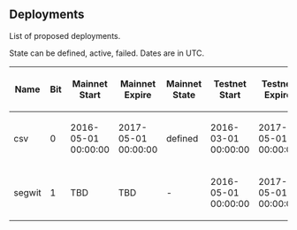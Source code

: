 ==Deployments==

List of proposed deployments.

State can be defined, active, failed. Dates are in UTC.

{| class="wikitable sortable"
! Name
! Bit
! Mainnet Start
! Mainnet Expire
! Mainnet State
! Testnet Start
! Testnet Expire
! Testnet State
! BIPs
|-
| csv
| 0
| 2016-05-01 00:00:00
| 2017-05-01 00:00:00
| defined
| 2016-03-01 00:00:00
| 2017-05-01 00:00:00
| active since #770112
| [[/bip-0068.mediawiki|68]], [[/bip-0112.mediawiki|112]], [[/bip-0113.mediawiki|113]]
|-
| segwit
| 1
| TBD
| TBD
| -
| 2016-05-01 00:00:00
| 2017-05-01 00:00:00
| active since #834624
| [[/bip-0141.mediawiki|141]], [[/bip-0143.mediawiki|143]]
|}
